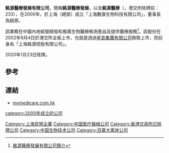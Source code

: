 '''銘源醫療發展有限公司'''，簡稱'''銘源醫療發展'''，以及'''銘源醫療'''（{{lang-en|Mingyuan Medicare Development Company Limited}}，港交所除牌前：233），在2000年，於上海（總部）成立「上海數康生物科技有限公司」，董事長為姚原。

該業務在中國內地經營開發和推廣生物醫療檢測產品及提供醫療服務<ref>[http://www.mingyuan-hk.com:9022/aboutAction.do?method=about&type=jieshao 銘源醫療發展有限公司簡介]{{dead link|date=2018年4月 |bot=InternetArchiveBot |fix-attempted=yes }}</ref>。該股份在2002年9月4日於港交所主板上市，也就是透過[[星島集團有限公司|星島集團有限公司]]換取上市，而前身為「上海銘源控股有限公司」。

2020年1月23日除牌。

==參考==
{{reflist}}

==連結==
*[http://www.mymedicare.com.hk mymedicare.com.hk]

[[category:2000年成立的公司|category:2000年成立的公司]]
[[Category:上海民營企業|Category:上海民營企業]]
[[Category:中国医疗器械公司|Category:中国医疗器械公司]]
[[Category:香港交易所已除牌公司|Category:香港交易所已除牌公司]]
[[Category:中国生物技术公司|Category:中国生物技术公司]]
[[Category:百慕大离岸公司|Category:百慕大离岸公司]]